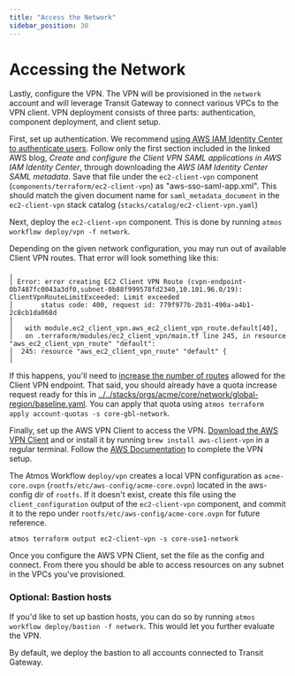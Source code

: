 ```yaml
---
title: "Access the Network"
sidebar_position: 30
---
```


# Accessing the Network

Lastly, configure the VPN. The VPN will be provisioned in the `network` account and will leverage Transit Gateway to
connect various VPCs to the VPN client. VPN deployment consists of three parts: authentication, component deployment,
and client setup.

First, set up authentication. We recommend
[using AWS IAM Identity Center to authenticate users](https://aws.amazon.com/blogs/security/authenticate-aws-client-vpn-users-with-aws-single-sign-on/).
Follow only the first section included in the linked AWS blog, _Create and configure the Client VPN SAML applications in
AWS IAM Identity Center_, through downloading the _AWS IAM Identity Center SAML metadata_. Save that file under the
`ec2-client-vpn` component (`components/terraform/ec2-client-vpn`) as "aws-sso-saml-app.xml". This should match the
given document name for `saml_metadata_document` in the `ec2-client-vpn` stack catalog
(`stacks/catalog/ec2-client-vpn.yaml`)

Next, deploy the `ec2-client-vpn` component. This is done by running `atmos workflow deploy/vpn -f network`.

Depending on the given network configuration, you may run out of available Client VPN routes. That error will look
something like this:

```
╷
│ Error: error creating EC2 Client VPN Route (cvpn-endpoint-0b7487fc0043a3df0,subnet-0b88f999578fd2340,10.101.96.0/19): ClientVpnRouteLimitExceeded: Limit exceeded
│       status code: 400, request id: 779f977b-2b31-490a-a4b1-2c8cb1da068d
│
│   with module.ec2_client_vpn.aws_ec2_client_vpn_route.default[40],
│   on .terraform/modules/ec2_client_vpn/main.tf line 245, in resource "aws_ec2_client_vpn_route" "default":
│  245: resource "aws_ec2_client_vpn_route" "default" {
│
```

If this happens, you'll need to
[increase the number of routes](https://console.aws.amazon.com/servicequotas/home/services/ec2/quotas/L-401D78F7)
allowed for the Client VPN endpoint. That said, you should already have a quota increase request ready for this in
[../../stacks/orgs/acme/core/network/global-region/baseline.yaml](../../stacks/orgs/acme/core/network/global-region/baseline.yaml).
You can apply that quota using `atmos terraform apply account-quotas -s core-gbl-network`.

Finally, set up the AWS VPN Client to access the VPN.
[Download the AWS VPN Client](https://aws.amazon.com/vpn/client-vpn-download/) and or install it by running
`brew install aws-client-vpn` in a regular terminal. Follow the
[AWS Documentation](https://docs.aws.amazon.com/vpn/latest/clientvpn-user/connect-aws-client-vpn-connect.html) to
complete the VPN setup.

The Atmos Workflow `deploy/vpn` creates a local VPN configuration as `acme-core.ovpn`
(`rootfs/etc/aws-config/acme-core.ovpn`) located in the aws-config dir of `rootfs`. If it doesn't exist, create this
file using the `client_configuration` output of the `ec2-client-vpn` component, and commit it to the repo under
`rootfs/etc/aws-config/acme-core.ovpn` for future reference.

```
atmos terraform output ec2-client-vpn -s core-use1-network
```

Once you configure the AWS VPN Client, set the file as the config and connect. From there you should be able to access
resources on any subnet in the VPCs you've provisioned.

### Optional: Bastion hosts

If you'd like to set up bastion hosts, you can do so by running `atmos workflow deploy/bastion -f network`. This would
let you further evaluate the VPN.

By default, we deploy the bastion to all accounts connected to Transit Gateway.
